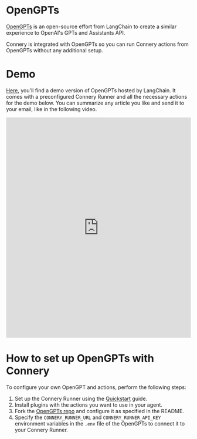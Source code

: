 # OpenGPTs

[OpenGPTs](https://github.com/langchain-ai/opengpts) is an open-source effort from LangChain to create a similar experience to OpenAI's GPTs and Assistants API.

Connery is integrated with OpenGPTs so you can run Connery actions from OpenGPTs without any additional setup.

# Demo

[Here](https://opengpts-example-vz4y4ooboq-uc.a.run.app/), you'll find a demo version of OpenGPTs hosted by LangChain.
It comes with a preconfigured Connery Runner and all the necessary actions for the demo below.
You can summarize any article you like and send it to your email, like in the following video.

<iframe
  width="100%"
  height="600"
  src="https://www.youtube.com/embed/ok4z-Ox-1_o?si=f3VBBwYNyiwadySW"
  title="YouTube video player"
  frameborder="0"
  allow="accelerometer; autoplay; clipboard-write; encrypted-media; gyroscope; picture-in-picture; web-share"
  allowfullscreen
></iframe>

# How to set up OpenGPTs with Connery

To configure your own OpenGPT and actions, perform the following steps:

1. Set up the Connery Runner using the [Quickstart](/docs/quickstart/) guide.
2. Install plugins with the actions you want to use in your agent.
3. Fork the [OpenGPTs repo](https://github.com/langchain-ai/opengpts) and configure it as specified in the README.
4. Specify the `CONNERY_RUNNER_URL` and `CONNERY_RUNNER_API_KEY` environment variables in the `.env` file of the OpenGPTs to connect it to your Connery Runner.
